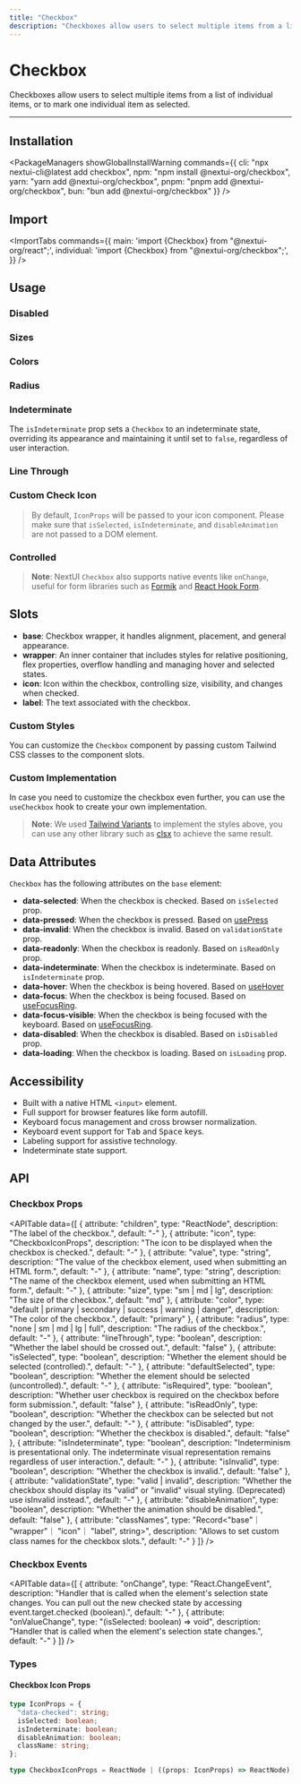 ```yaml
---
title: "Checkbox"
description: "Checkboxes allow users to select multiple items from a list of individual items, or to mark one individual item as selected."
---
```



# Checkbox

Checkboxes allow users to select multiple items from a list of individual items, or to mark one individual item as selected.

<ComponentLinks component="checkbox" reactAriaHook="useCheckbox" />

---

<CarbonAd/>

## Installation

<PackageManagers
  showGlobalInstallWarning
  commands={{
    cli: "npx nextui-cli@latest add checkbox",
    npm: "npm install @nextui-org/checkbox",
    yarn: "yarn add @nextui-org/checkbox",
    pnpm: "pnpm add @nextui-org/checkbox",
    bun: "bun add @nextui-org/checkbox"
  }}
/>


## Import

<ImportTabs
  commands={{
    main: 'import {Checkbox} from "@nextui-org/react";',
    individual: 'import {Checkbox} from "@nextui-org/checkbox";',
  }}
/>

## Usage

<CodeDemo title="Usage" files={checkboxContent.usage} />

### Disabled

<CodeDemo title="Disabled" files={checkboxContent.disabled} />

### Sizes

<CodeDemo title="Sizes" files={checkboxContent.sizes} />

### Colors

<CodeDemo title="Colors" files={checkboxContent.colors} />

### Radius

<CodeDemo title="Radius" files={checkboxContent.radius} />

### Indeterminate

The `isIndeterminate` prop sets a `Checkbox` to an indeterminate state, overriding its appearance and maintaining it until set to `false`, regardless of user interaction.

<CodeDemo title="Indeterminate" files={checkboxContent.indeterminate} />

### Line Through

<CodeDemo title="Line Through" files={checkboxContent.lineThrough} />

### Custom Check Icon

> By default, `IconProps` will be passed to your icon component.  Please make sure that `isSelected`, `isIndeterminate`, and `disableAnimation` are not passed to a DOM element.

<CodeDemo title="Custom Check Icon" files={checkboxContent.customCheckIcon} />

### Controlled

<CodeDemo title="Controlled Checkbox" files={checkboxContent.controlled} />

> **Note**: NextUI `Checkbox` also supports native events like `onChange`, useful for form libraries
> such as [Formik](https://formik.org/) and [React Hook Form](https://react-hook-form.com/).

## Slots

- **base**: Checkbox wrapper, it handles alignment, placement, and general appearance.
- **wrapper**: An inner container that includes styles for relative positioning, flex properties, overflow handling and managing hover and selected states.
- **icon**: Icon within the checkbox, controlling size, visibility, and changes when checked.
- **label**: The text associated with the checkbox.

### Custom Styles

You can customize the `Checkbox` component by passing custom Tailwind CSS classes to the component slots.

<CodeDemo title="Custom Styles" files={checkboxContent.customStyles} />

### Custom Implementation

In case you need to customize the checkbox even further, you can use the `useCheckbox` hook to create your own implementation.

<CodeDemo title="Custom Implementation" files={checkboxContent.customImplementation} />

> **Note**: We used [Tailwind Variants](https://www.tailwind-variants.org/) to implement the styles above, you can use any other library such as [clsx](https://www.npmjs.com/package/clsx) to achieve the same result.

<Spacer y={4} />

## Data Attributes

`Checkbox` has the following attributes on the `base` element:

- **data-selected**:
  When the checkbox is checked. Based on `isSelected` prop.
- **data-pressed**:
  When the checkbox is pressed. Based on [usePress](https://react-spectrum.adobe.com/react-aria/usePress.html)
- **data-invalid**:
  When the checkbox is invalid. Based on `validationState` prop.
- **data-readonly**:
  When the checkbox is readonly. Based on `isReadOnly` prop.
- **data-indeterminate**:
  When the checkbox is indeterminate. Based on `isIndeterminate` prop.
- **data-hover**:
  When the checkbox is being hovered. Based on [useHover](https://react-spectrum.adobe.com/react-aria/useHover.html)
- **data-focus**:
  When the checkbox is being focused. Based on [useFocusRing](https://react-spectrum.adobe.com/react-aria/useFocusRing.html).
- **data-focus-visible**:
  When the checkbox is being focused with the keyboard. Based on [useFocusRing](https://react-spectrum.adobe.com/react-aria/useFocusRing.html).
- **data-disabled**:
  When the checkbox is disabled. Based on `isDisabled` prop.
- **data-loading**:
  When the checkbox is loading. Based on `isLoading` prop.

<Spacer y={4} />

## Accessibility

- Built with a native HTML `<input>` element.
- Full support for browser features like form autofill.
- Keyboard focus management and cross browser normalization.
- Keyboard event support for <Kbd>Tab</Kbd> and <Kbd>Space</Kbd> keys.
- Labeling support for assistive technology.
- Indeterminate state support.

<Spacer y={4} />

## API

### Checkbox Props

<APITable
  data={[
    {
      attribute: "children",
      type: "ReactNode",
      description: "The label of the checkbox.",
      default: "-"
    },
    {
      attribute: "icon",
      type: "CheckboxIconProps",
      description: "The icon to be displayed when the checkbox is checked.",
      default: "-"
    },
    {
      attribute: "value",
      type: "string",
      description: "The value of the checkbox element, used when submitting an HTML form.",
      default: "-"
    },
    {
      attribute: "name",
      type: "string",
      description: "The name of the checkbox element, used when submitting an HTML form.",
      default: "-"
    },
    {
      attribute: "size",
      type: "sm | md | lg",
      description: "The size of the checkbox.",
      default: "md"
    },
    {
      attribute: "color",
      type: "default | primary | secondary | success | warning | danger",
      description: "The color of the checkbox.",
      default: "primary"
    },
    {
      attribute: "radius",
      type: "none | sm | md | lg | full",
      description: "The radius of the checkbox.",
      default: "-"
    },
    {
      attribute: "lineThrough",
      type: "boolean",
      description: "Whether the label should be crossed out.",
      default: "false"
    },
    {
      attribute: "isSelected",
      type: "boolean",
      description: "Whether the element should be selected (controlled).",
      default: "-"
    },
    {
      attribute: "defaultSelected",
      type: "boolean",
      description: "Whether the element should be selected (uncontrolled).",
      default: "-"
    },
    {
      attribute: "isRequired",
      type: "boolean",
      description: "Whether user checkbox is required on the checkbox before form submission.",
      default: "false"
    },
    {
      attribute: "isReadOnly",
      type: "boolean",
      description: "Whether the checkbox can be selected but not changed by the user.",
      default: "-"
    },
    {
      attribute: "isDisabled",
      type: "boolean",
      description: "Whether the checkbox is disabled.",
      default: "false"
    },
    {
      attribute: "isIndeterminate",
      type: "boolean",
      description: "Indeterminism is presentational only. The indeterminate visual representation remains regardless of user interaction.",
      default: "-"
    },
    {
      attribute: "isInvalid",
      type: "boolean",
      description: "Whether the checkbox is invalid.",
      default: "false"
    },
    {
      attribute: "validationState",
      type: "valid | invalid",
      description: "Whether the checkbox should display its \"valid\" or \"invalid\" visual styling. (Deprecated) use isInvalid instead.",
      default: "-"
    },
    {
      attribute: "disableAnimation",
      type: "boolean",
      description: "Whether the animation should be disabled.",
      default: "false"
    },
    {
      attribute: "classNames",
      type: "Record<\"base\"｜ \"wrapper\"｜ \"icon\"｜ \"label\", string>",
      description: "Allows to set custom class names for the checkbox slots.",
      default: "-"
    }
  ]}
/>

### Checkbox Events

<APITable
  data={[
    {
      attribute: "onChange",
      type: "React.ChangeEvent<HTMLInputElement>",
      description: "Handler that is called when the element's selection state changes. You can pull out the new checked state by accessing event.target.checked (boolean).",
      default: "-"
    },
    {
      attribute: "onValueChange",
      type: "(isSelected: boolean) => void",
      description: "Handler that is called when the element's selection state changes.",
      default: "-"
    }
  ]}
/>

### Types

#### Checkbox Icon Props

```ts
type IconProps = {
  "data-checked": string;
  isSelected: boolean;
  isIndeterminate: boolean;
  disableAnimation: boolean;
  className: string;
};

type CheckboxIconProps = ReactNode | ((props: IconProps) => ReactNode);
```
